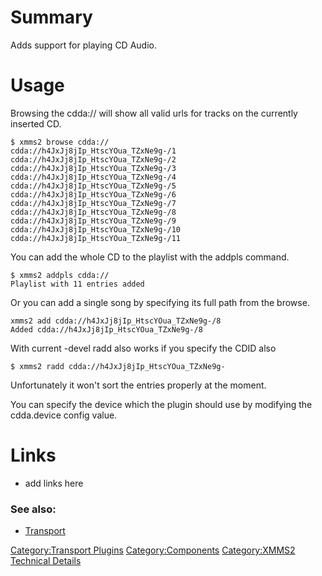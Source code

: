 {{ComponentHeader}}

=Summary=
Adds support for playing CD Audio.
=Usage=
Browsing the cdda:// will show all valid urls for tracks on the currently inserted CD.
 $ xmms2 browse cdda://
 cdda://h4JxJj8jIp_HtscYOua_TZxNe9g-/1 
 cdda://h4JxJj8jIp_HtscYOua_TZxNe9g-/2 
 cdda://h4JxJj8jIp_HtscYOua_TZxNe9g-/3 
 cdda://h4JxJj8jIp_HtscYOua_TZxNe9g-/4 
 cdda://h4JxJj8jIp_HtscYOua_TZxNe9g-/5 
 cdda://h4JxJj8jIp_HtscYOua_TZxNe9g-/6 
 cdda://h4JxJj8jIp_HtscYOua_TZxNe9g-/7 
 cdda://h4JxJj8jIp_HtscYOua_TZxNe9g-/8 
 cdda://h4JxJj8jIp_HtscYOua_TZxNe9g-/9 
 cdda://h4JxJj8jIp_HtscYOua_TZxNe9g-/10 
 cdda://h4JxJj8jIp_HtscYOua_TZxNe9g-/11 

You can add the whole CD to the playlist with the addpls command.
 $ xmms2 addpls cdda://
 Playlist with 11 entries added

Or you can add a single song by specifying its full path from the browse.
 xmms2 add cdda://h4JxJj8jIp_HtscYOua_TZxNe9g-/8
 Added cdda://h4JxJj8jIp_HtscYOua_TZxNe9g-/8

With current -devel radd also works if you specify the CDID also
 $ xmms2 radd cdda://h4JxJj8jIp_HtscYOua_TZxNe9g-
Unfortunately it won't sort the entries properly at the moment.

You can specify the device which the plugin should use by modifying the cdda.device config value.

=Links=
* add links here

===See also:===
* [[Component:Transport | Transport]]

[[Category:Transport Plugins]]
[[Category:Components]]
[[Category:XMMS2 Technical Details]]